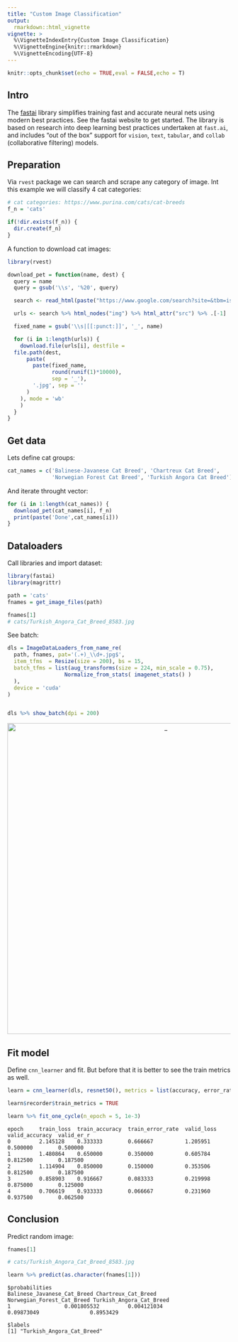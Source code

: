 ```yaml
---
title: "Custom Image Classification"
output:
  rmarkdown::html_vignette
vignette: >
  %\VignetteIndexEntry{Custom Image Classification}
  %\VignetteEngine{knitr::rmarkdown}
  %\VignetteEncoding{UTF-8}
---
```


```r
knitr::opts_chunk$set(echo = TRUE,eval = FALSE,echo = T)
```

## Intro

The [fastai](https://github.com/fastai/fastai) library simplifies training fast and accurate neural nets using modern best practices. See the fastai website to get started. The library is based on research into deep learning best practices undertaken at ```fast.ai```, and includes "out of the box" support for ```vision```, ```text```, ```tabular```, and ```collab``` (collaborative filtering) models. 


## Preparation

Via ```rvest``` package we can search and scrape any category of image.
Int this example we will classify 4 cat categories:

```r
# cat categories: https://www.purina.com/cats/cat-breeds
f_n = 'cats'

if(!dir.exists(f_n)) {
  dir.create(f_n)
}
```

A function to download cat images:

```r
library(rvest)

download_pet = function(name, dest) {
  query = name
  query = gsub('\\s', '%20', query)

  search <- read_html(paste("https://www.google.com/search?site=&tbm=isch&q", query, sep = "="))

  urls <- search %>% html_nodes("img") %>% html_attr("src") %>% .[-1]

  fixed_name = gsub('\\s|[[:punct:]]', '_', name)

  for (i in 1:length(urls)) {
    download.file(urls[i], destfile =
  file.path(dest,
      paste(
        paste(fixed_name,
              round(runif(1)*10000),
              sep = '_'),
        '.jpg', sep = ''
      )
    ), mode = 'wb'
    )
  }
}
```


## Get data

Lets define cat groups:

```r
cat_names = c('Balinese-Javanese Cat Breed', 'Chartreux Cat Breed', 
              'Norwegian Forest Cat Breed', 'Turkish Angora Cat Breed')
```

And iterate throught vector:

```r
for (i in 1:length(cat_names)) {
  download_pet(cat_names[i], f_n)
  print(paste('Done',cat_names[i]))
}
```

## Dataloaders

Call libraries and import dataset:

```r
library(fastai)
library(magrittr)

path = 'cats'
fnames = get_image_files(path)

fnames[1]
# cats/Turkish_Angora_Cat_Breed_8583.jpg
```

See batch:

```r
dls = ImageDataLoaders_from_name_re(
  path, fnames, pat='(.+)_\\d+.jpg$',
  item_tfms  = Resize(size = 200), bs = 15,
  batch_tfms = list(aug_transforms(size = 224, min_scale = 0.75),
                  Normalize_from_stats( imagenet_stats() )
  ),
  device = 'cuda'
)


dls %>% show_batch(dpi = 200)
```


<center>

<img src="images/cats.png" alt="_" style="width: 700px;"/>

</center>


## Fit model

Define ```cnn_learner``` and fit. But before that it is better to see the train metrics as well.

```r
learn = cnn_learner(dls, resnet50(), metrics = list(accuracy, error_rate))

learn$recorder$train_metrics = TRUE

```


```r
learn %>% fit_one_cycle(n_epoch = 5, 1e-3)
```

```
epoch     train_loss  train_accuracy  train_error_rate  valid_loss  valid_accuracy  valid_er_r
0         2.145128    0.333333        0.666667          1.205951    0.500000        0.500000  
1         1.480864    0.650000        0.350000          0.605784    0.812500        0.187500    
2         1.114904    0.850000        0.150000          0.353506    0.812500        0.187500   
3         0.858903    0.916667        0.083333          0.219998    0.875000        0.125000   
4         0.706619    0.933333        0.066667          0.231960    0.937500        0.062500   
```


## Conclusion

Predict random image:

```r
fnames[1]

# cats/Turkish_Angora_Cat_Breed_8583.jpg

learn %>% predict(as.character(fnames[1]))
```

```
$probabilities
Balinese_Javanese_Cat_Breed Chartreux_Cat_Breed Norwegian_Forest_Cat_Breed Turkish_Angora_Cat_Breed
1                 0.001805532         0.004121034                 0.09873049                0.8953429

$labels
[1] "Turkish_Angora_Cat_Breed"
```
